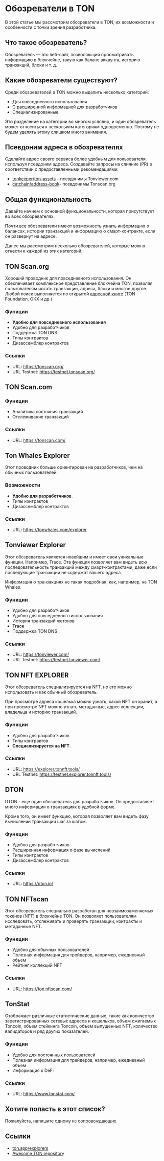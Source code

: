 
# Обозреватели в TON

В этой статье мы рассмотрим обозреватели в TON, их возможности и особенности с точки зрения разработчика.

## Что такое обозреватель?

Обозреватель — это веб-сайт, позволяющий просматривать информацию в блокчейне, такую ​​как баланс аккаунта, историю транзакций, блоки и т. д.

<Player url="https://www.youtube.com/watch?v=i5en19kzX6M" />

## Какие обозреватели существуют?

Среди обозревателей в TON можно выделить несколько категорий:

- Для повседневного использования
- С расширенной информацией для разработчиков
- Специализированные

Это разделение на категории во многом условно, и один обозреватель может относиться к нескольким категориям одновременно. Поэтому не будем уделять этому слишком много внимания.

## Псевдоним адреса в обозревателях

Сделайте адрес своего сервиса более удобным для пользователя, используя псевдоним адреса. Создавайте запросы на слияние (PR) в соответствии с предоставленными рекомендациями:

- [tonkeeper/ton-assets](https://github.com/tonkeeper/ton-assets) - псевдонимы Tonviewer.com
- [catchain/address-book](https://github.com/catchain/address-book)- псевдонимы Tonscan.org

## Общая функциональность

Давайте начнем с основной функциональности, которая присутствует во всех обозревателях.

Почти все обозреватели имеют возможность узнать информацию о балансах, истории транзакций и информацию о смарт-контракте, если он развернут на адресе.

Далее мы рассмотрим несколько обозревателей, которые можно отнести к каждой из этих категорий.

## TON Scan.org

Хороший проводник для повседневного использования. Он обеспечивает комплексное представление блокчейна TON, позволяя пользователям искать транзакции, адреса, блоки и многое другое. Любой поиск выполняется по открытой [адресной книге](https://github.com/catchain/tonscan/blob/master/src/addrbook.json) (TON Foundation, OKX и др.)

### Функции

- **Удобно для повседневного использования**
- Удобно для разработчиков
- Поддержка TON DNS
- Типы контрактов
- Дизассемблер контрактов

### Ссылки

- URL: https://tonscan.org/
- URL Testnet: https://testnet.tonscan.org/

## TON Scan.com

### Функции

- Аналитика состояния транзакций
- Отслеживание транзакций

### Ссылки

- URL: https://tonscan.com/

## Ton Whales Explorer

Этот проводник больше ориентирован на разработчиков, чем на обычных пользователей.

### Возможности

- **Удобно для разработчиков**.
- Типы контрактов
- Дизассемблер контрактов

### Ссылки

- URL: https://tonwhales.com/explorer

## Tonviewer Explorer

Этот обозреватель является новейшим и имеет свои уникальные функции. Например, Trace. Эта функция позволяет вам видеть всю последовательность транзакций между смарт-контрактами, даже если последующие транзакции не содержат вашего адреса.

Информация о транзакциях не такая подробная, как, например, на TON Whales.

### Функции

- Удобно для разработчиков
- Удобно для повседневного использования
- История транзакций жетонов
- **Trace**
- Поддержка TON DNS

### Ссылки

- URL: https://tonviewer.com/
- URL Testnet: https://testnet.tonviewer.com/

## TON NFT EXPLORER

Этот обозреватель специализируется на NFT, но его можно использовать и как обычный обозреватель.

При просмотре адреса кошелька можно узнать, какой NFT он хранит, а при просмотре NFT можно узнать метаданные, адрес коллекции, владельца и историю транзакций.

### Функции

- Удобно для разработчиков
- Типы контрактов
- **Специализируется на NFT**.

### Ссылки

- URL: https://explorer.tonnft.tools/
- URL Testnet: https://testnet.explorer.tonnft.tools/

## DTON

DTON - еще один обозреватель для разработчиков. Он предоставляет много информации о транзакциях в удобной форме.

Кроме того, он имеет функцию, которая позволяет вам видеть фазу вычислений транзакции шаг за шагом.

### Функции

- Удобно для разработчиков
- Расширенная информация о фазе вычислений
- Типы контрактов
- Дизассемблер контрактов

### Ссылки

- URL: https://dton.io/

## TON NFTscan

Этот обозреватель специально разработан для невзаимозаменяемых токенов (NFT) в блокчейне TON. Он позволяет пользователям исследовать, отслеживать и проверять транзакции, контракты и метаданные NFT.

### Функции

- Удобно для обычных пользователей
- Полезная информация для трейдеров, например, ежедневный объем
- Рейтинг коллекций NFT

### Ссылки

- URL: https://ton.nftscan.com/

## TonStat

Отображает различные статистические данные, такие как количество зарегистрированных сетевых адресов и кошельков, объем сжигаемых Toncoin, объем стейкинга Toncoin, объем выпущенных NFT, количество валидаторов и ряд других показателей.

### Функции

- Удобно для постоянных пользователей
- Полезная информация для трейдеров, например, ежедневный объем
- Информация о DeFi

### Ссылки

- URL: https://www.tonstat.com/

## Хотите попасть в этот список?

Пожалуйста, напишите одному из [сопровождающих](/v3/contribute/maintainers).

## Ссылки

- [ton.app/explorers](https://ton.app/explorers)
- [Awesome TON repository](https://github.com/ton-community/awesome-ton)
